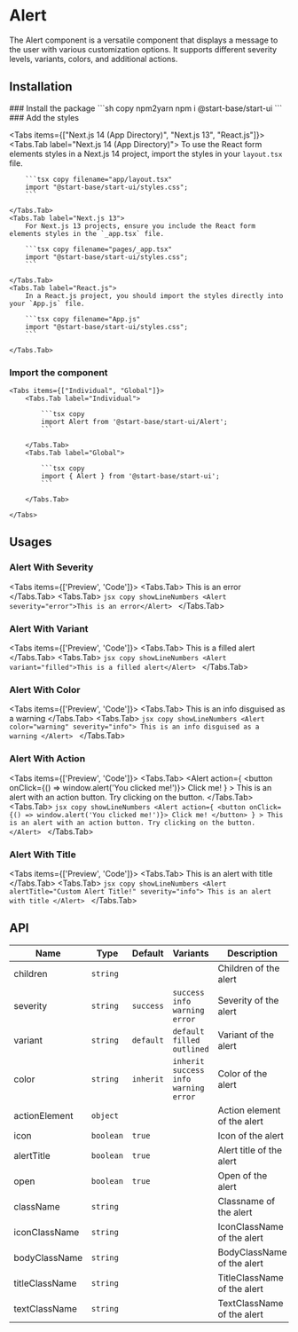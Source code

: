 
# Alert

The Alert component is a versatile component that displays a message to the user with various customization options. It supports different severity levels, variants, colors, and additional actions.

## Installation

<Steps>
### Install the package
```sh copy npm2yarn
npm i @start-base/start-ui
```
### Add the styles

<Tabs items={["Next.js 14 (App Directory)", "Next.js 13", "React.js"]}>
    <Tabs.Tab label="Next.js 14 (App Directory)">
        To use the React form elements styles in a Next.js 14 project, import the styles in your `layout.tsx` file.

        ```tsx copy filename="app/layout.tsx"
        import "@start-base/start-ui/styles.css";
        ```

    </Tabs.Tab>
    <Tabs.Tab label="Next.js 13">
        For Next.js 13 projects, ensure you include the React form elements styles in the `_app.tsx` file.

        ```tsx copy filename="pages/_app.tsx"
        import "@start-base/start-ui/styles.css";
        ```

    </Tabs.Tab>
    <Tabs.Tab label="React.js">
        In a React.js project, you should import the styles directly into your `App.js` file.

        ```tsx copy filename="App.js"
        import "@start-base/start-ui/styles.css";
        ```

    </Tabs.Tab>

</Tabs>

### Import the component

    <Tabs items={["Individual", "Global"]}>
        <Tabs.Tab label="Individual">

            ```tsx copy
            import Alert from '@start-base/start-ui/Alert';
            ```

        </Tabs.Tab>
        <Tabs.Tab label="Global">

            ```tsx copy
            import { Alert } from '@start-base/start-ui';
            ```

        </Tabs.Tab>

    </Tabs>

</Steps>

## Usages

### Alert With Severity

<Tabs items={['Preview', 'Code']}>
  <Tabs.Tab>
    <Preview>
      <Alert severity="error">This is an error</Alert>
    </Preview>
  </Tabs.Tab>
  <Tabs.Tab>
    ```jsx copy showLineNumbers
    <Alert severity="error">This is an error</Alert>
    ```
  </Tabs.Tab>
</Tabs>

### Alert With Variant

<Tabs items={['Preview', 'Code']}>
  <Tabs.Tab>
    <Preview>
      <Alert variant="filled">This is a filled alert</Alert>
    </Preview>
  </Tabs.Tab>
  <Tabs.Tab>
    ```jsx copy showLineNumbers
    <Alert variant="filled">This is a filled alert</Alert>
    ```
  </Tabs.Tab>
</Tabs>

### Alert With Color

<Tabs items={['Preview', 'Code']}>
  <Tabs.Tab>
    <Preview>
      <Alert color="warning" severity="info">
        This is an info disguised as a warning
      </Alert>
    </Preview>
  </Tabs.Tab>
  <Tabs.Tab>
    ```jsx copy showLineNumbers
    <Alert color="warning" severity="info">
      This is an info disguised as a warning
    </Alert>
    ```
  </Tabs.Tab>
</Tabs>

### Alert With Action

<Tabs items={['Preview', 'Code']}>
  <Tabs.Tab>
    <Preview>
      <Alert
        action={
          <button onClick={() => window.alert('You clicked me!')}>
            Click me!
          </button>
        }
      >
        This is an alert with an action button. Try clicking on the button.
      </Alert>
    </Preview>
  </Tabs.Tab>
  <Tabs.Tab>
    ```jsx copy showLineNumbers
    <Alert
      action={
        <button onClick={() => window.alert('You clicked me!')}>
          Click me!
        </button>
      }
    >
      This is an alert with an action button. Try clicking on the button.
    </Alert>
    ```
  </Tabs.Tab>
</Tabs>

### Alert With Title

<Tabs items={['Preview', 'Code']}>
  <Tabs.Tab>
    <Preview>
      <Alert alertTitle="Custom Alert Title!" severity="info">
        This is an alert with title
      </Alert>
    </Preview>
  </Tabs.Tab>
  <Tabs.Tab>
    ```jsx copy showLineNumbers
    <Alert alertTitle="Custom Alert Title!" severity="info">
      This is an alert with title
    </Alert>
    ```
  </Tabs.Tab>
</Tabs>

## API

| Name           | Type      | Default   | Variants                                     | Description                 |
| -------------- | --------- | --------- | -------------------------------------------- | --------------------------- |
| children       | `string`  |           |                                              | Children of the alert       |
| severity       | `string`  | `success` | `success` `info` `warning` `error`           | Severity of the alert       |
| variant        | `string`  | `default` | `default` `filled` `outlined`                | Variant of the alert        |
| color          | `string`  | `inherit` | `inherit` `success` `info` `warning` `error` | Color of the alert          |
| actionElement  | `object`  |           |                                              | Action element of the alert |
| icon           | `boolean` | `true`    |                                              | Icon of the alert           |
| alertTitle     | `boolean` | `true`    |                                              | Alert title of the alert    |
| open           | `boolean` | `true`    |                                              | Open of the alert           |
| className      | `string`  |           |                                              | Classname of the alert      |
| iconClassName  | `string`  |           |                                              | IconClassName of the alert  |
| bodyClassName  | `string`  |           |                                              | BodyClassName of the alert  |
| titleClassName | `string`  |           |                                              | TitleClassName of the alert |
| textClassName  | `string`  |           |                                              | TextClassName of the alert  |

